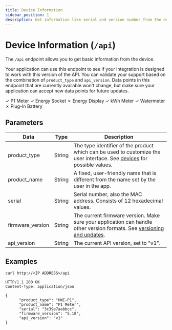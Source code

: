 ```yaml
---
title: Device Information
sidebar_position: 1
description: Get information like serial and version number from the device.
---
```



# Device Information (`/api`)

The `/api` endpoint allows you to get basic information from the device.

Your application can use this endpoint to see if your integration is designed to work with this version of the API. You can validate your support based on the combination of `product_type` and `api_version`. Data points in this endpoint that are currently available won't change, but make sure your application can accept new data points for future updates.

<Badge color='hw-green'>✓ P1 Meter</Badge>
<Badge color='hw-green'>✓ Energy Socket</Badge>
<Badge color='hw-red'>✗ Energy Display</Badge>
<Badge color='hw-green'>✓ kWh Meter</Badge>
<Badge color='hw-green'>✓ Watermeter</Badge>
<Badge color='hw-red'>✗ Plug-In Battery</Badge>

## Parameters

| Data             | Type   | Description                                                                                                                                          |
| ---------------- | ------ | ---------------------------------------------------------------------------------------------------------------------------------------------------- |
| product_type     | String | The type identifier of the product which can be used to customize the user interface. See [devices](/docs/introduction#devices) for possible values. |
| product_name     | String | A fixed, user-friendly name that is different from the name set by the user in the app.                                                              |
| serial           | String | Serial number, also the MAC address. Consists of 12 hexadecimal values.                                                                              |
| firmware_version | String | The current firmware version. Make sure your application can handle other version formats. See [versioning and updates](/docs/versioning).           |
| api_version      | String | The current API version, set to "v1".                                                                                                                |

## Examples

```shell title="Request"
curl http://<IP ADDRESS>/api
```

```http title="Response"
HTTP/1.1 200 OK
Content-Type: application/json

{
      "product_type": "HWE-P1",
      "product_name": "P1 Meter",
      "serial": "3c39e7aabbcc",
      "firmware_version": "5.18",
      "api_version": "v1"
}
```
